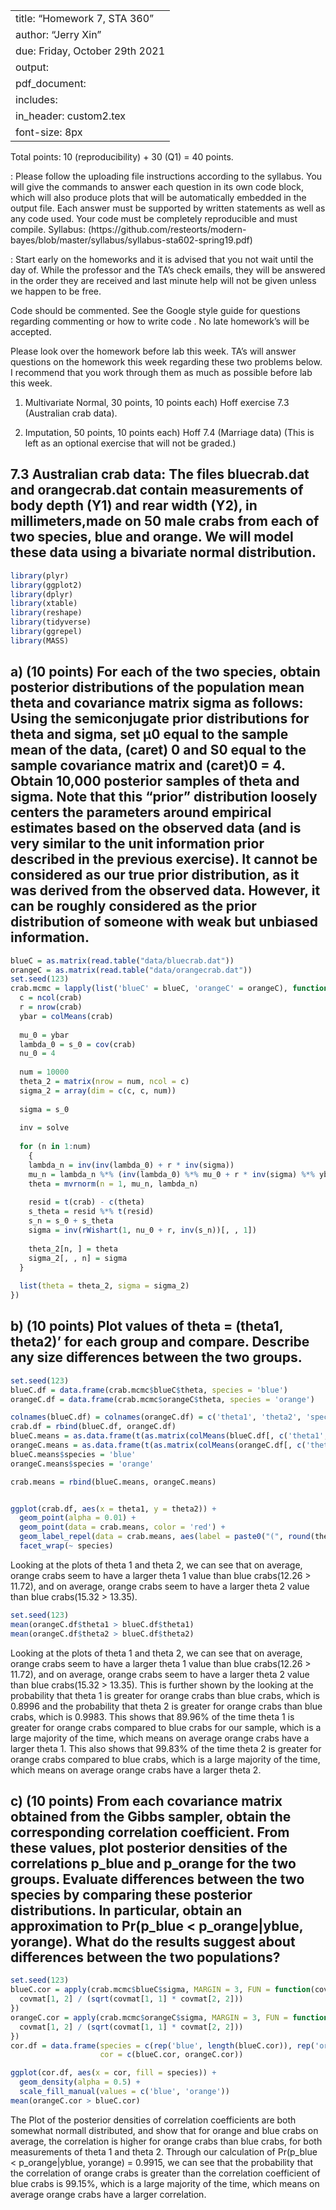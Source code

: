 
---
title: "Homework 7, STA 360"
author: "Jerry Xin"
due: Friday, October 29th 2021
output: 
     pdf_document:
      includes: 
          in_header: custom2.tex
font-size: 8px
---


Total points: 10 (reproducibility) + 30 (Q1) = 40 points. 

\textbf{General instructions for homeworks}: Please follow the uploading file instructions according to the syllabus. You will give the commands to answer each question in its own code block, which will also produce plots that will be automatically embedded in the output file. Each answer must be supported by written statements as well as any code used. Your code must be completely reproducible and must compile. Syllabus: (https://github.com/resteorts/modern-bayes/blob/master/syllabus/syllabus-sta602-spring19.pdf)

\textbf{Advice}: Start early on the homeworks and it is advised that you not wait until the day of. While the professor and the TA's check emails, they will be answered in the order they are received and last minute help will not be given unless we happen to be free.  

\textbf{Commenting code}
Code should be commented. See the Google style guide for questions regarding commenting or how to write 
code \url{https://google.github.io/styleguide/Rguide.xml}. No late homework's will be accepted.

Please look over the homework before lab this week. TA's will answer questions on the homework this week regarding these two 
problems below. I recommend that you work through them as much as possible before lab this week. 

1. Multivariate Normal, 30 points, 10 points each) Hoff exercise 7.3 (Australian crab data).

2. Imputation, 50 points, 10 points each) Hoff 7.4 (Marriage data) (This is left as an optional exercise that will not be graded.)

## 7.3 Australian crab data: The files bluecrab.dat and orangecrab.dat contain measurements of body depth (Y1) and rear width (Y2), in millimeters,made on 50 male crabs from each of two species, blue and orange. We will model these data using a bivariate normal distribution.

```r
library(plyr)
library(ggplot2)
library(dplyr)
library(xtable)
library(reshape)
library(tidyverse)
library(ggrepel)
library(MASS)
```


## a) (10 points) For each of the two species, obtain posterior distributions of the population mean theta and covariance matrix sigma as follows: Using the semiconjugate prior distributions for theta and sigma, set µ0 equal to the sample mean of the data, (caret) 0 and S0 equal to the sample covariance matrix and (caret)0 = 4. Obtain 10,000 posterior samples of theta and sigma. Note that this “prior” distribution loosely centers the parameters around empirical estimates based on the observed data (and is very similar to the unit information prior described in the previous exercise). It cannot be considered as our true prior distribution, as it was derived from the observed data. However, it can be roughly considered as the prior distribution of someone with weak but unbiased information.

```r
blueC = as.matrix(read.table("data/bluecrab.dat"))
orangeC = as.matrix(read.table("data/orangecrab.dat"))
set.seed(123)
crab.mcmc = lapply(list('blueC' = blueC, 'orangeC' = orangeC), function(crab) {
  c = ncol(crab)
  r = nrow(crab)
  ybar = colMeans(crab)
  
  mu_0 = ybar
  lambda_0 = s_0 = cov(crab)
  nu_0 = 4
  
  num = 10000
  theta_2 = matrix(nrow = num, ncol = c)
  sigma_2 = array(dim = c(c, c, num))
  
  sigma = s_0
  
  inv = solve
  
  for (n in 1:num) 
    {
    lambda_n = inv(inv(lambda_0) + r * inv(sigma))
    mu_n = lambda_n %*% (inv(lambda_0) %*% mu_0 + r * inv(sigma) %*% ybar)
    theta = mvrnorm(n = 1, mu_n, lambda_n)
    
    resid = t(crab) - c(theta)
    s_theta = resid %*% t(resid)
    s_n = s_0 + s_theta
    sigma = inv(rWishart(1, nu_0 + r, inv(s_n))[, , 1])
    
    theta_2[n, ] = theta
    sigma_2[, , n] = sigma
  }
  
  list(theta = theta_2, sigma = sigma_2)
})
```


## b) (10 points) Plot values of theta = (theta1, theta2)' for each group and compare. Describe any size differences between the two groups.

```r
set.seed(123)
blueC.df = data.frame(crab.mcmc$blueC$theta, species = 'blue')
orangeC.df = data.frame(crab.mcmc$orangeC$theta, species = 'orange')

colnames(blueC.df) = colnames(orangeC.df) = c('theta1', 'theta2', 'species')
crab.df = rbind(blueC.df, orangeC.df)
blueC.means = as.data.frame(t(as.matrix(colMeans(blueC.df[, c('theta1', 'theta2')]))))
orangeC.means = as.data.frame(t(as.matrix(colMeans(orangeC.df[, c('theta1', 'theta2')]))))
blueC.means$species = 'blue'
orangeC.means$species = 'orange'

crab.means = rbind(blueC.means, orangeC.means)


ggplot(crab.df, aes(x = theta1, y = theta2)) +
  geom_point(alpha = 0.01) +
  geom_point(data = crab.means, color = 'red') +
  geom_label_repel(data = crab.means, aes(label = paste0("(", round(theta1, 2), ", ", round(theta2, 2), ")"))) +
  facet_wrap(~ species)
```
Looking at the plots of theta 1 and theta 2, we can see that on average, orange crabs seem to have a larger theta 1 value than blue crabs(12.26 > 11.72), and on average, orange crabs seem to have a larger theta 2 value than blue crabs(15.32 > 13.35).
```r
set.seed(123)
mean(orangeC.df$theta1 > blueC.df$theta1)
mean(orangeC.df$theta2 > blueC.df$theta2)
```
Looking at the plots of theta 1 and theta 2, we can see that on average, orange crabs seem to have a larger theta 1 value than blue crabs(12.26 > 11.72), and on average, orange crabs seem to have a larger theta 2 value than blue crabs(15.32 > 13.35). This is further shown by the looking at the probability that theta 1 is greater for orange crabs than blue crabs, which is 0.8996 and the probability that theta 2 is greater for orange crabs than blue crabs, which is 0.9983. This shows that 89.96% of the time theta 1 is greater for orange crabs compared to blue crabs for our sample, which is a large majority of the time, which means on average orange crabs have a larger theta 1. This also shows that 99.83% of the time theta 2 is greater for orange crabs compared to blue crabs, which is a large majority of the time, which means on average orange crabs have a larger theta 2.

## c) (10 points) From each covariance matrix obtained from the Gibbs sampler, obtain the corresponding correlation coefficient. From these values, plot posterior densities of the correlations p_blue and p_orange for the two groups. Evaluate differences between the two species by comparing these posterior distributions. In particular, obtain an approximation to Pr(p_blue < p_orange|yblue, yorange). What do the results suggest about differences between the two populations?

```r
set.seed(123)
blueC.cor = apply(crab.mcmc$blueC$sigma, MARGIN = 3, FUN = function(covmat) {
  covmat[1, 2] / (sqrt(covmat[1, 1] * covmat[2, 2]))
})
orangeC.cor = apply(crab.mcmc$orangeC$sigma, MARGIN = 3, FUN = function(covmat) {
  covmat[1, 2] / (sqrt(covmat[1, 1] * covmat[2, 2]))
})
cor.df = data.frame(species = c(rep('blue', length(blueC.cor)), rep('orange', length(orangeC.cor))),
                    cor = c(blueC.cor, orangeC.cor))

ggplot(cor.df, aes(x = cor, fill = species)) +
  geom_density(alpha = 0.5) +
  scale_fill_manual(values = c('blue', 'orange'))
mean(orangeC.cor > blueC.cor)
```
The Plot of the posterior densities of correlation coefficients are both somewhat normall distributed, and show that for orange and blue crabs on average, the correlation is higher for orange crabs than blue crabs, for both measurements of theta 1 and theta 2. Through our calculation of Pr(p_blue < p_orange|yblue, yorange) = 0.9915, we can see that the probability that the correlation of orange crabs is greater than the correlation coefficient of blue crabs is 99.15%, which is a large majority of the time, which means on average orange crabs have a larger correlation.

